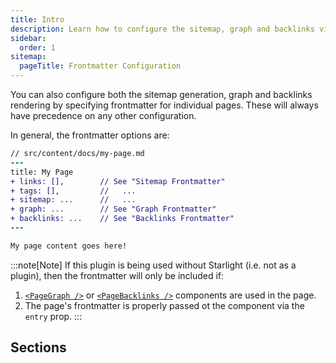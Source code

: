 ```yaml
---
title: Intro
description: Learn how to configure the sitemap, graph and backlinks via frontmatter.
sidebar:
  order: 1
sitemap:
  pageTitle: Frontmatter Configuration
---
```



You can also configure both the sitemap generation, graph and backlinks rendering
by specifying frontmatter for individual pages. These will always have precedence on
any other configuration.

In general, the frontmatter options are:
```diff lang="md"
// src/content/docs/my-page.md
---
title: My Page
+ links: [],		// See "Sitemap Frontmatter"
+ tags: [],			//   ...
+ sitemap: ...		//   ...
+ graph: ...		// See "Graph Frontmatter"
+ backlinks: ...	// See "Backlinks Frontmatter"
---

My page content goes here!
```

:::note[Note]
If this plugin is being used without Starlight (i.e. not as a plugin),
then the frontmatter will only be included if:
1. [`<PageGraph />`](/starlight-site-graph/components/pagegraph) or [`<PageBacklinks />`](/starlight-site-graph/components/pagebacklinks) components are used in the page.
2. The page's frontmatter is properly passed ot the component via the `entry` prop.
:::

## Sections
<CardGrid stagger>
	<LinkCardIcon
		icon="seti:json"
		title="Sitemap Frontmatter"
		href="/starlight-site-graph/configuration/frontmatter/sitemap/"
		description="Learn more about the sitemap frontmatter configuration."
	/>
	<LinkCardIcon
		icon="seti:graphql"
		title="Graph Frontmatter"
		href="/starlight-site-graph/configuration/frontmatter/graph/"
		description="Learn more about the graph frontmatter configuration."
	/>
	<LinkCardIcon
		icon="external"
		title="Backlinks Frontmatter"
		href="/starlight-site-graph/configuration/frontmatter/backlinks/"
		description="Learn more about the backlinks frontmatter configuration."
	/>

</CardGrid>
